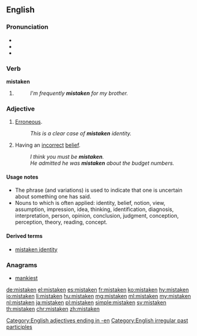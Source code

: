 ==English==

===Pronunciation===
* {{IPA|/mɪsˈteɪkən/|lang=en}}
* {{audio|en-us-mistaken.ogg|Audio (US)|lang=en}}
* {{rhymes|eɪkən|lang=en}}

===Verb===
'''mistaken'''

# {{past participle of|mistake|lang=en}}
#: ''I'm frequently '''mistaken''' for my brother.''

===Adjective===
{{en-adj}}

# [[erroneous|Erroneous]].
#: ''This is a clear case of '''mistaken''' identity.''
# {{context|with a copula verb|often|with ''about''|lang=en}} Having an [[incorrect]] [[belief]].
#: ''I think you must be '''mistaken'''.''
#: ''He admitted he was '''mistaken''' about the budget numbers.''

====Usage notes====
* The phrase {{term||if I'm not mistaken}} (and variations) is used to indicate that one is uncertain about something one has said.
* Nouns to which {{term||mistaken}} is often applied: identity, belief, notion, view, assumption, impression, idea, thinking, identification, diagnosis, interpretation, person, opinion, conclusion, judgment, conception, perception, theory, reading, concept.

====Derived terms====
* [[mistaken identity]]

===Anagrams===
* [[mankiest#English|mankiest]]

[[Category:English adjectives ending in -en]]
[[Category:English irregular past participles]]

[[de:mistaken]]
[[el:mistaken]]
[[es:mistaken]]
[[fr:mistaken]]
[[ko:mistaken]]
[[hy:mistaken]]
[[io:mistaken]]
[[li:mistaken]]
[[hu:mistaken]]
[[mg:mistaken]]
[[ml:mistaken]]
[[my:mistaken]]
[[nl:mistaken]]
[[ja:mistaken]]
[[pl:mistaken]]
[[simple:mistaken]]
[[sv:mistaken]]
[[th:mistaken]]
[[chr:mistaken]]
[[zh:mistaken]]